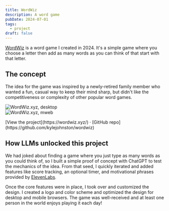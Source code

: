 ```yaml
---
title: WordWiz
description: A word game
pubDate: 2024-07-01
tags:
  - project
draft: false 
---
```


[WordWiz](https://wordwiz.xyz/) is a word game I created in 2024. It's a simple game where you choose a letter then add as many words as you can think of that start with that letter.

## The concept
The idea for the game was inspired by a newly-retired family member who wanted a fun, casual way to keep their mind sharp, but didn't like the competitiveness or complexity of other popular word games.

<div class="flex flex-row gap-2 wide">
	<div>
		<Image src={desktop} alt="WordWiz.xyz, desktop" class="border border-neutral-200 shadow-xl rounded-sm" />
	</div>
	<div>
		<Image src={mweb} alt="WordWiz.xyz, mweb" class="border border-neutral-200 shadow-xl rounded-sm" />
	</div>
</div>

<p class="caption">[View the project](https://wordwiz.xyz/) · [GitHub repo](https://github.com/kylejohnston/wordwiz)</p>

## How LLMs unlocked this project
We had joked about finding a game where you just type as many words as you could think of, so I built a simple proof of concept with ChatGPT to test the mechanics of the idea. From that seed, I quickly iterated and added features like score tracking, an optional timer, and motivational phrases provided by [ElevenLabs](https://elevenlabs.io/).

Once the core features were in place, I took over and customized the design. I created a logo and color scheme and optimized the design for desktop and mobile browsers. The game was well-received and at least one person in the world enjoys playing it each day!

